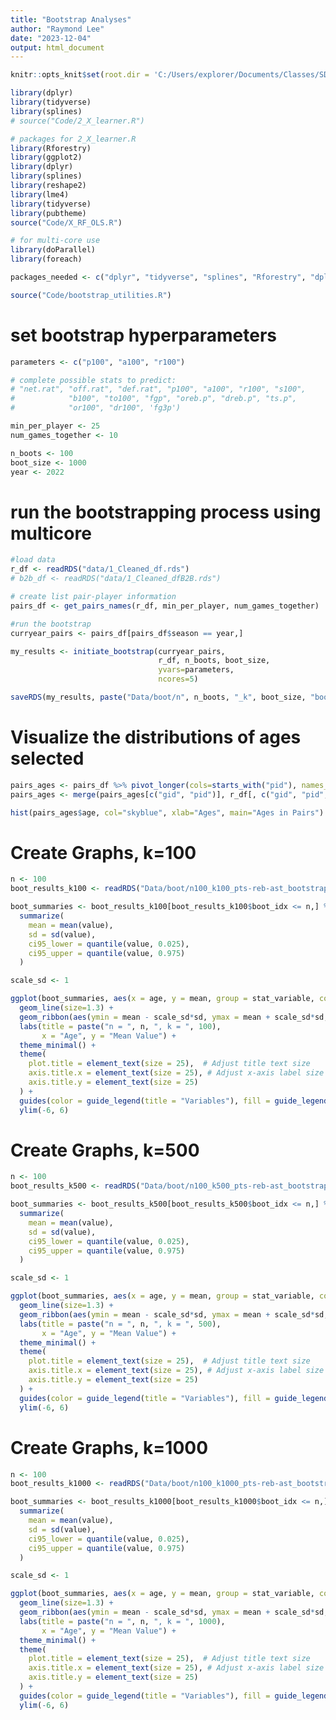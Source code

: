 ---
title: "Bootstrap Analyses"
author: "Raymond Lee"
date: "2023-12-04"
output: html_document
---


```{r setup}
knitr::opts_knit$set(root.dir = 'C:/Users/explorer/Documents/Classes/SDS625/ACTE')
```


```{r}
library(dplyr)
library(tidyverse)
library(splines)
# source("Code/2_X_learner.R")

# packages for 2_X_learner.R
library(Rforestry)
library(ggplot2)
library(dplyr)
library(splines)
library(reshape2)
library(lme4)
library(tidyverse)
library(pubtheme)
source("Code/X_RF_OLS.R")

# for multi-core use
library(doParallel)
library(foreach)

packages_needed <- c("dplyr", "tidyverse", "splines", "Rforestry", "dplyr", "reshape2", "lme4")

source("Code/bootstrap_utilities.R")
```


# set bootstrap hyperparameters
```{r}
parameters <- c("p100", "a100", "r100")

# complete possible stats to predict:
# "net.rat", "off.rat", "def.rat", "p100", "a100", "r100", "s100", 
#            "b100", "to100", "fgp", "oreb.p", "dreb.p", "ts.p",
#            "or100", "dr100", 'fg3p')

min_per_player <- 25
num_games_together <- 10

n_boots <- 100
boot_size <- 1000
year <- 2022
```


# run the bootstrapping process using multicore
```{r}

#load data
r_df <- readRDS("data/1_Cleaned_df.rds")
# b2b_df <- readRDS("data/1_Cleaned_dfB2B.rds")

# create list pair-player information
pairs_df <- get_pairs_names(r_df, min_per_player, num_games_together)

#run the bootstrap
curryear_pairs <- pairs_df[pairs_df$season == year,]

my_results <- initiate_bootstrap(curryear_pairs,
                                 r_df, n_boots, boot_size,
                                 yvars=parameters,
                                 ncores=5)

saveRDS(my_results, paste("Data/boot/n", n_boots, "_k", boot_size, "bootstraps.RDS"))
```

# Visualize the distributions of ages selected
```{r}
pairs_ages <- pairs_df %>% pivot_longer(cols=starts_with("pid"), names_to="order", values_to="pid")
pairs_ages <- merge(pairs_ages[c("gid", "pid")], r_df[, c("gid", "pid", "age")], by=c("gid", "pid"))

hist(pairs_ages$age, col="skyblue", xlab="Ages", main="Ages in Pairs")
```

# Create Graphs, k=100
```{r}
n <- 100
boot_results_k100 <- readRDS("Data/boot/n100_k100_pts-reb-ast_bootstraps.RDS")

boot_summaries <- boot_results_k100[boot_results_k100$boot_idx <= n,] %>% group_by(stat_variable, age) %>%
  summarize(
    mean = mean(value),
    sd = sd(value),
    ci95_lower = quantile(value, 0.025),
    ci95_upper = quantile(value, 0.975)
  )

scale_sd <- 1

ggplot(boot_summaries, aes(x = age, y = mean, group = stat_variable, color = stat_variable)) +
  geom_line(size=1.3) +
  geom_ribbon(aes(ymin = mean - scale_sd*sd, ymax = mean + scale_sd*sd, fill = stat_variable), alpha = 0.2) +
  labs(title = paste("n = ", n, ", k = ", 100),
       x = "Age", y = "Mean Value") +
  theme_minimal() +
  theme(
    plot.title = element_text(size = 25),  # Adjust title text size
    axis.title.x = element_text(size = 25), # Adjust x-axis label size
    axis.title.y = element_text(size = 25)
  ) + 
  guides(color = guide_legend(title = "Variables"), fill = guide_legend(title = "Variables")) + 
  ylim(-6, 6)
```

# Create Graphs, k=500
```{r}
n <- 100
boot_results_k500 <- readRDS("Data/boot/n100_k500_pts-reb-ast_bootstraps.RDS")

boot_summaries <- boot_results_k500[boot_results_k500$boot_idx <= n,] %>% group_by(stat_variable, age) %>%
  summarize(
    mean = mean(value),
    sd = sd(value),
    ci95_lower = quantile(value, 0.025),
    ci95_upper = quantile(value, 0.975)
  )

scale_sd <- 1

ggplot(boot_summaries, aes(x = age, y = mean, group = stat_variable, color = stat_variable)) +
  geom_line(size=1.3) +
  geom_ribbon(aes(ymin = mean - scale_sd*sd, ymax = mean + scale_sd*sd, fill = stat_variable), alpha = 0.2) +
  labs(title = paste("n = ", n, ", k = ", 500),
       x = "Age", y = "Mean Value") +
  theme_minimal() +
  theme(
    plot.title = element_text(size = 25),  # Adjust title text size
    axis.title.x = element_text(size = 25), # Adjust x-axis label size
    axis.title.y = element_text(size = 25)
  ) + 
  guides(color = guide_legend(title = "Variables"), fill = guide_legend(title = "Variables")) + 
  ylim(-6, 6)
```

# Create Graphs, k=1000
```{r}
n <- 100
boot_results_k1000 <- readRDS("Data/boot/n100_k1000_pts-reb-ast_bootstraps.RDS")

boot_summaries <- boot_results_k1000[boot_results_k1000$boot_idx <= n,] %>% group_by(stat_variable, age) %>%
  summarize(
    mean = mean(value),
    sd = sd(value),
    ci95_lower = quantile(value, 0.025),
    ci95_upper = quantile(value, 0.975)
  )

scale_sd <- 1

ggplot(boot_summaries, aes(x = age, y = mean, group = stat_variable, color = stat_variable)) +
  geom_line(size=1.3) +
  geom_ribbon(aes(ymin = mean - scale_sd*sd, ymax = mean + scale_sd*sd, fill = stat_variable), alpha = 0.2) +
  labs(title = paste("n = ", n, ", k = ", 1000),
       x = "Age", y = "Mean Value") +
  theme_minimal() +
  theme(
    plot.title = element_text(size = 25),  # Adjust title text size
    axis.title.x = element_text(size = 25), # Adjust x-axis label size
    axis.title.y = element_text(size = 25)
  ) + 
  guides(color = guide_legend(title = "Variables"), fill = guide_legend(title = "Variables")) + 
  ylim(-6, 6)
```




